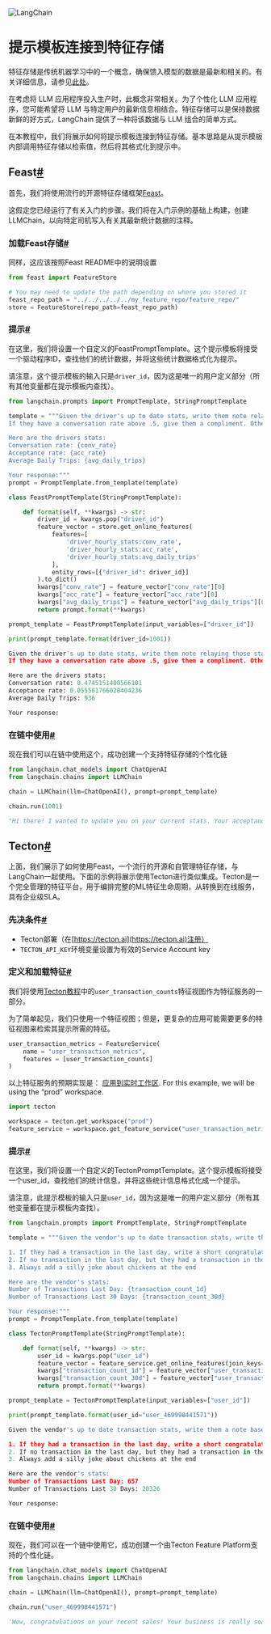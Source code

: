 

<Head>
  <script>
    {
      `(function() {
         var _hmt = _hmt || [];
(function() {
  var hm = document.createElement("script");
  hm.src = "https://hm.baidu.com/hm.js?e60fb290e204e04c5cb6f79b0ac1e697";
  var s = document.getElementsByTagName("script")[0]; 
  s.parentNode.insertBefore(hm, s);
})();
       })();`
    }
  </script>
</Head>

![LangChain](https://pica.zhimg.com/50/v2-56e8bbb52aa271012541c1fe1ceb11a2_r.gif)



提示模板连接到特征存储
===============

特征存储是传统机器学习中的一个概念，确保馈入模型的数据是最新和相关的。有关详细信息，请参见[此处](https://www.tecton.ai/blog/what-is-a-feature-store/)。

在考虑将 LLM 应用程序投入生产时，此概念非常相关。为了个性化 LLM 应用程序，您可能希望将 LLM 与特定用户的最新信息相结合。特征存储可以是保持数据新鲜的好方式，LangChain 提供了一种将该数据与 LLM 组合的简单方式。

在本教程中，我们将展示如何将提示模板连接到特征存储。基本思路是从提示模板内部调用特征存储以检索值，然后将其格式化到提示中。

Feast[#](#feast "此标题的永久链接")
---------------------------

首先，我们将使用流行的开源特征存储框架[Feast](https://github.com/feast-dev/feast)。

这假定您已经运行了有关入门的步骤。我们将在入门示例的基础上构建，创建 LLMChain，以向特定司机写入有关其最新统计数据的注释。

### 加载Feast存储[#](#load-feast-store "这个标题的永久链接")

同样，这应该按照Feast README中的说明设置

```python
from feast import FeatureStore

# You may need to update the path depending on where you stored it
feast_repo_path = "../../../../../my_feature_repo/feature_repo/"
store = FeatureStore(repo_path=feast_repo_path)

```

### 提示[#](#prompts "这个标题的永久链接")

在这里，我们将设置一个自定义的FeastPromptTemplate。这个提示模板将接受一个驱动程序ID，查找他们的统计数据，并将这些统计数据格式化为提示。

请注意，这个提示模板的输入只是`driver_id`，因为这是唯一的用户定义部分（所有其他变量都在提示模板内查找）。

```python
from langchain.prompts import PromptTemplate, StringPromptTemplate

```

```python
template = """Given the driver's up to date stats, write them note relaying those stats to them.
If they have a conversation rate above .5, give them a compliment. Otherwise, make a silly joke about chickens at the end to make them feel better

Here are the drivers stats:
Conversation rate: {conv_rate}
Acceptance rate: {acc_rate}
Average Daily Trips: {avg_daily_trips}

Your response:"""
prompt = PromptTemplate.from_template(template)

```

```python
class FeastPromptTemplate(StringPromptTemplate):

    def format(self, **kwargs) -> str:
        driver_id = kwargs.pop("driver_id")
        feature_vector = store.get_online_features(
            features=[
                'driver_hourly_stats:conv_rate',
                'driver_hourly_stats:acc_rate',
                'driver_hourly_stats:avg_daily_trips'
            ],
            entity_rows=[{"driver_id": driver_id}]
        ).to_dict()
        kwargs["conv_rate"] = feature_vector["conv_rate"][0]
        kwargs["acc_rate"] = feature_vector["acc_rate"][0]
        kwargs["avg_daily_trips"] = feature_vector["avg_daily_trips"][0]
        return prompt.format(**kwargs)

```

```python
prompt_template = FeastPromptTemplate(input_variables=["driver_id"])

```

```python
print(prompt_template.format(driver_id=1001))

```

```python
Given the driver's up to date stats, write them note relaying those stats to them.
If they have a conversation rate above .5, give them a compliment. Otherwise, make a silly joke about chickens at the end to make them feel better

Here are the drivers stats:
Conversation rate: 0.4745151400566101
Acceptance rate: 0.055561766028404236
Average Daily Trips: 936

Your response:

```

### 在链中使用[#](#use-in-a-chain "这个标题的永久链接")

现在我们可以在链中使用这个，成功创建一个支持特征存储的个性化链

```python
from langchain.chat_models import ChatOpenAI
from langchain.chains import LLMChain

```

```python
chain = LLMChain(llm=ChatOpenAI(), prompt=prompt_template)

```

```python
chain.run(1001)

```

```python
"Hi there! I wanted to update you on your current stats. Your acceptance rate is 0.055561766028404236 and your average daily trips are 936. While your conversation rate is currently 0.4745151400566101, I have no doubt that with a little extra effort, you'll be able to exceed that .5 mark! Keep up the great work! And remember, even chickens can't always cross the road, but they still give it their best shot."

```

Tecton[#](#tecton "这个标题的永久链接")
------------------------------

上面，我们展示了如何使用Feast，一个流行的开源和自管理特征存储，与LangChain一起使用。下面的示例将展示使用Tecton进行类似集成。Tecton是一个完全管理的特征平台，用于编排完整的ML特征生命周期，从转换到在线服务，具有企业级SLA。

### 先决条件[#](#prerequisites "Permalink to this headline")

* Tecton部署（在[https://tecton.ai](https://tecton.ai)注册）
* `TECTON_API_KEY`环境变量设置为有效的Service Account key

### 定义和加载特征[#](#define-and-load-features "Permalink to this headline")

我们将使用[Tecton教程](https://docs.tecton.ai/docs/tutorials/tecton-fundamentals)中的`user_transaction_counts`特征视图作为特征服务的一部分。

为了简单起见，我们只使用一个特征视图；但是，更复杂的应用可能需要更多的特征视图来检索其提示所需的特征。
```python
user_transaction_metrics = FeatureService(
    name = "user_transaction_metrics",
    features = [user_transaction_counts]
)

```

以上特征服务的预期实现是： [应用到实时工作区](https://docs.tecton.ai/docs/applying-feature-repository-changes-to-a-workspace). For this example, we will be using the “prod” workspace.

```python
import tecton

workspace = tecton.get_workspace("prod")
feature_service = workspace.get_feature_service("user_transaction_metrics")

```

### 提示[#](#id1 "Permalink to this headline")

在这里，我们将设置一个自定义的TectonPromptTemplate。这个提示模板将接受一个user_id，查找他们的统计信息，并将这些统计信息格式化成一个提示。

请注意，此提示模板的输入只是`user_id`，因为这是唯一的用户定义部分（所有其他变量都在提示模板内查找）。

```python
from langchain.prompts import PromptTemplate, StringPromptTemplate

```

```python
template = """Given the vendor's up to date transaction stats, write them a note based on the following rules:

1. If they had a transaction in the last day, write a short congratulations message on their recent sales
2. If no transaction in the last day, but they had a transaction in the last 30 days, playfully encourage them to sell more.
3. Always add a silly joke about chickens at the end

Here are the vendor's stats:
Number of Transactions Last Day: {transaction_count_1d}
Number of Transactions Last 30 Days: {transaction_count_30d}

Your response:"""
prompt = PromptTemplate.from_template(template)

```

```python
class TectonPromptTemplate(StringPromptTemplate):

    def format(self, **kwargs) -> str:
        user_id = kwargs.pop("user_id")
        feature_vector = feature_service.get_online_features(join_keys={"user_id": user_id}).to_dict()
        kwargs["transaction_count_1d"] = feature_vector["user_transaction_counts.transaction_count_1d_1d"]
        kwargs["transaction_count_30d"] = feature_vector["user_transaction_counts.transaction_count_30d_1d"]
        return prompt.format(**kwargs)

```

```python
prompt_template = TectonPromptTemplate(input_variables=["user_id"])

```

```python
print(prompt_template.format(user_id="user_469998441571"))

```

```python
Given the vendor's up to date transaction stats, write them a note based on the following rules:

1. If they had a transaction in the last day, write a short congratulations message on their recent sales
2. If no transaction in the last day, but they had a transaction in the last 30 days, playfully encourage them to sell more.
3. Always add a silly joke about chickens at the end

Here are the vendor's stats:
Number of Transactions Last Day: 657
Number of Transactions Last 30 Days: 20326

Your response:

```

### 在链中使用[#](#id2 "Permalink to this headline")

现在，我们可以在一个链中使用它，成功创建一个由Tecton Feature Platform支持的个性化链。

```python
from langchain.chat_models import ChatOpenAI
from langchain.chains import LLMChain

```

```python
chain = LLMChain(llm=ChatOpenAI(), prompt=prompt_template)

```

```python
chain.run("user_469998441571")

```

```python
'Wow, congratulations on your recent sales! Your business is really soaring like a chicken on a hot air balloon! Keep up the great work!'

```


